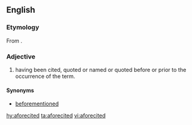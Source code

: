 ==English==

===Etymology===
From {{prefix|afore|cited|lang=en}}.

===Adjective===
{{en-adj|-}}
# having been cited, quoted or named or quoted before or prior to the occurrence of the term.

====Synonyms====
* [[beforementioned]]

[[hy:aforecited]]
[[ta:aforecited]]
[[vi:aforecited]]